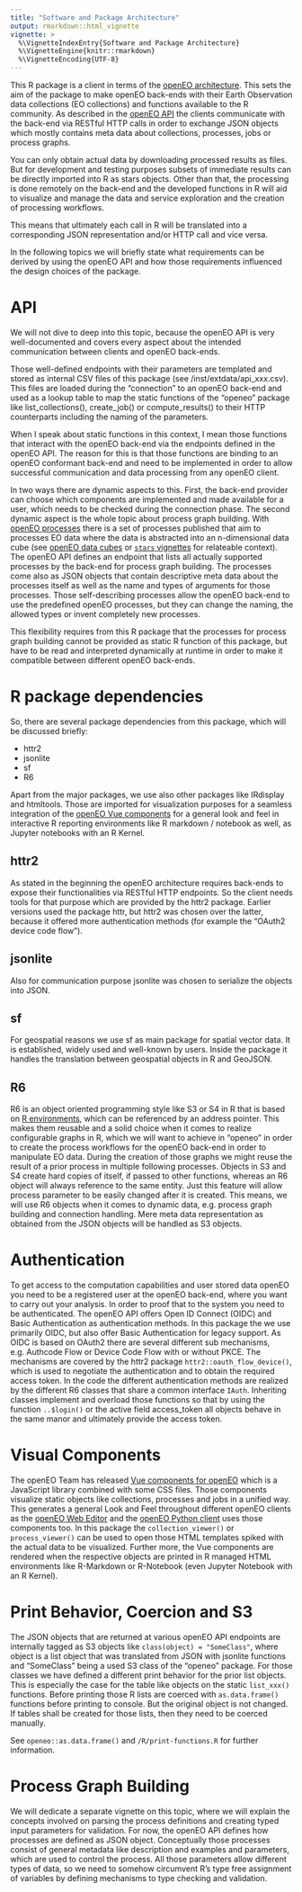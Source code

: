 ```yaml
---
title: "Software and Package Architecture"
output: rmarkdown::html_vignette
vignette: >
  %\VignetteIndexEntry{Software and Package Architecture}
  %\VignetteEngine{knitr::rmarkdown}
  %\VignetteEncoding{UTF-8}
---
```


This R package is a client in terms of the [openEO architecture](https://openeo.org/documentation/1.0/developers/arch.html). This sets the aim of the package to make openEO back-ends with their Earth Observation data collections (EO collections) and functions available to the R community. As described in the [openEO API](https://api.openeo.org) the clients communicate with the back-end via RESTful HTTP calls in order to exchange JSON objects which mostly contains meta data about collections, processes, jobs or process graphs.

You can only obtain actual data by downloading processed results as files. But for development and testing purposes subsets of immediate results can be directly imported into R as stars objects. Other than that, the processing is done remotely on the back-end and the developed functions in R will aid to visualize and manage the data and service exploration and the creation of processing workflows.

This means that ultimately each call in R will be translated into a corresponding JSON representation and/or HTTP call and vice versa.

In the following topics we will briefly state what requirements can be derived by using the openEO API and how those requirements influenced the design choices of the package.


# API

We will not dive to deep into this topic, because the openEO API is very well-documented and covers every aspect about the intended communication between clients and openEO back-ends.

Those well-defined endpoints with their parameters are templated and stored as internal CSV files of this package (see /inst/extdata/api_xxx.csv).  This files are loaded during the “connection” to an openEO back-end and used as a lookup table to map the static functions of the “openeo” package like list_collections(), create_job() or compute_results() to their HTTP counterparts including the naming of the parameters.

When I speak about static functions in this context, I mean those functions that interact with the openEO back-end via the endpoints defined in the openEO API. The reason for this is that those functions are binding to an openEO conformant back-end and need to be implemented in order to allow successful communication and data processing from any openEO client.

In two ways there are dynamic aspects to this. First, the back-end provider can choose which components are implemented and made available for a user, which needs to be checked during the connection phase. The second dynamic aspect is the whole topic about process graph building. With [openEO processes](https://processes.openeo.org/) there is a set of processes published that aim to processes EO data where the data is abstracted into an n-dimensional data cube (see [openEO data cubes](https://openeo.org/documentation/1.0/datacubes.html) or [`stars` vignettes](https://r-spatial.github.io/stars/) for relateable context). The openEO API defines an endpoint that lists all actually supported processes by the back-end for process graph building. The processes come also as JSON objects that contain descriptive meta data about the processes itself as well as the name and types of arguments for those processes. Those self-describing processes allow the openEO back-end to use the predefined openEO processes, but they can change the naming, the allowed types or invent completely new processes.

This flexibility requires from this R package that the processes for process graph building cannot be provided as static R function of this package, but have to be read and interpreted dynamically at runtime in order to make it compatible between different openEO back-ends.


# R package dependencies

So, there are several package dependencies from this package, which will be discussed briefly:

* httr2
* jsonlite
* sf
* R6

Apart from the major packages, we use also other packages like IRdisplay and htmltools. Those are imported for visualization purposes for a seamless integration of the [openEO Vue components](https://www.npmjs.com/package/@openeo/vue-components) for a general look and feel in interactive R reporting environments like R markdown / notebook as well, as Jupyter notebooks with an R Kernel. 

## httr2

As stated in the beginning the openEO architecture requires back-ends to expose their functionalities via RESTful HTTP endpoints. So the client needs tools for that purpose which are provided by the httr2 package. Earlier versions used the package httr, but httr2 was chosen over the latter, because it offered more authentication methods (for example the “OAuth2 device code flow”).

## jsonlite

Also for communication purpose jsonlite was chosen to serialize the objects into JSON.

## sf

For geospatial reasons we use sf as main package for spatial vector data. It is established, widely used and well-known by users. Inside the package it handles the translation between geospatial objects in R and GeoJSON.

## R6

R6 is an object oriented programming style like S3 or S4 in R that is based on [R environments](http://adv-r.had.co.nz/Environments.html), which can be referenced by an address pointer. This makes them reusable and a solid choice when it comes to realize configurable graphs in R, which we will want to achieve in "openeo" in order to create the process workflows for the openEO back-end in order to manipulate EO data. During the creation of those graphs we might reuse the result of a prior process in multiple following processes. Objects in S3 and S4 create hard copies of itself, if passed to other functions, whereas an R6 object will always reference to the same entity. Just this feature will allow process parameter to be easily changed after it is created. This means, we will use R6 objects when it comes to dynamic data, e.g. process graph building and connection handling. Mere meta data representation as obtained from the JSON objects will be handled as S3 objects.

# Authentication

To get access to the computation capabilities and user stored data openEO you need to be a registered user at the openEO back-end, where you want to carry out your analysis. In order to proof that to the system you need to be authenticated. The openEO API offers Open ID Connect (OIDC) and Basic Authentication as authentication methods. In this package the we use primarily OIDC, but also offer Basic Authentication for legacy support. As OIDC is based on OAuth2 there are several different sub mechanisms, e.g. Authcode Flow or Device Code Flow with or without PKCE. The mechanisms are covered by the httr2 package `httr2::oauth_flow_device()`, which is used to negotiate the authentication and to obtain the required access token. In the code the different authentication methods are realized by the different R6 classes that share a common interface `IAuth`. Inheriting classes implement and overload those functions so that by using the function `..$login()` or the active field access_token all objects behave in the same manor and ultimately provide the access token.

# Visual Components

The openEO Team has released [Vue components for openEO](https://www.npmjs.com/package/@openeo/vue-components/v/2.0.0) which is a JavaScript library combined with some CSS files. Those components visualize static objects like collections, processes and jobs in a unified way. This generates a general Look and Feel throughout different openEO clients as the [openEO Web Editor](https://editor.openeo.org/) and the [openEO Python client](https://pypi.org/project/openeo/) uses those components too. In this package the `collection_viewer()` or `process_viewer()` can be used to open those HTML templates spiked with the actual data to be visualized. Further more, the Vue components are rendered when the respective objects are printed in R managed HTML environments like R-Markdown or R-Notebook (even Jupyter Notebook with an R Kernel).

# Print Behavior, Coercion and S3

The JSON objects that are returned at various openEO API endpoints are internally tagged as S3 objects like `class(object) = "SomeClass"`, where object is a list object that was translated from JSON with jsonlite functions and "SomeClass" being a used S3 class of the "openeo" package. For those classes we have defined a different print behavior for the prior list objects. This is especially the case for the table like objects on the static `list_xxx()` functions. Before printing those R lists are coerced with `as.data.frame()` functions before printing to console. But the original object is not changed. If tables shall be created for those lists, then they need to be coerced manually.

See `openeo::as.data.frame()` and `/R/print-functions.R` for further information.

# Process Graph Building

We will dedicate a separate vignette on this topic, where we will explain the concepts involved on parsing the process definitions and creating typed input parameters for validation. For now, the openEO API defines how processes are defined as JSON object. Conceptually those processes consist of general metadata like description and examples and parameters, which are used to control the process. All those parameters allow different types of data, so we need to somehow circumvent R's type free assignment of variables by defining mechanisms to type checking and validation.